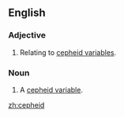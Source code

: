 ==English==

===Adjective===
{{en-adj|-}}

#{{astronomy}} Relating to [[cepheid variable]]s.

===Noun===
{{en-noun}}
{{wikipedia}}

#{{star}} A [[cepheid variable]].

[[zh:cepheid]]
